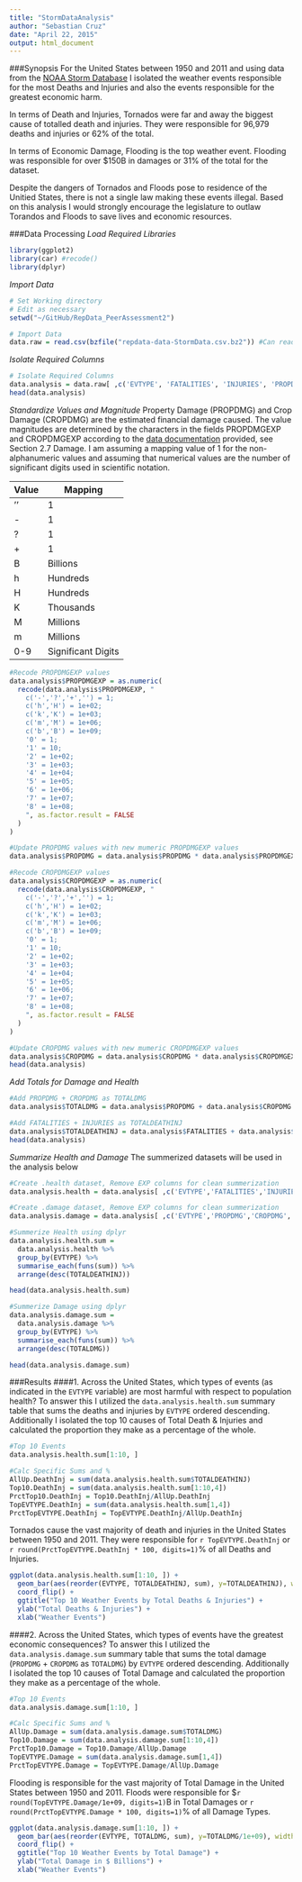 ```yaml
---
title: "StormDataAnalysis"
author: "Sebastian Cruz"
date: "April 22, 2015"
output: html_document
---
```


###Synopsis
For the United States between 1950 and 2011 and using data from the [NOAA Storm Database](https://d396qusza40orc.cloudfront.net/repdata%2Fdata%2FStormData.csv.bz2) I isolated the weather events responsible for the most Deaths and Injuries and also the events responsible for the greatest economic harm.

In terms of Death and Injuries, Tornados were far and away the biggest cause of totalled death and injuries. They were responsible for 96,979 deaths and injuries or 62% of the total.

In terms of Economic Damage, Flooding is the top weather event.  Flooding was responsible for over $150B in damages or 31% of the total for the dataset.

Despite the dangers of Tornados and Floods pose to residence of the Unitied States, there is not a single law making these events illegal. Based on this analysis I would strongly encourage the legislature to outlaw Torandos and Floods to save lives and economic resources.

###Data Processing
*Load Required Libraries*
```r
library(ggplot2)
library(car) #recode()
library(dplyr)
```

*Import Data*
```r
# Set Working directory
# Edit as necessary
setwd("~/GitHub/RepData_PeerAssessment2")

# Import Data
data.raw = read.csv(bzfile("repdata-data-StormData.csv.bz2")) #Can read .bz2 files directly with bzfile()
```

*Isolate Required Columns*
```r
# Isolate Required Columns
data.analysis = data.raw[ ,c('EVTYPE', 'FATALITIES', 'INJURIES', 'PROPDMG', 'CROPDMG', 'PROPDMGEXP', 'CROPDMGEXP')]
head(data.analysis)
```

*Standardize Values and Magnitude*
Property Damage (PROPDMG) and Crop Damage (CROPDMG) are the estimated financial damage caused.  The value magnitudes are determined by the characters in the fields PROPDMGEXP and CROPDMGEXP according to the [data documentation](https://d396qusza40orc.cloudfront.net/repdata%2Fpeer2_doc%2Fpd01016005curr.pdf) provided, see Section 2.7 Damage. I am assuming a mapping value of 1 for the non-alphanumeric values and assuming that numerical values are the number of significant digits used in scientific notation.

Value | Mapping
----- | -------
'' | 1
- | 1
? | 1
+ | 1
B | Billions
h | Hundreds
H | Hundreds
K | Thousands
M | Millions
m | Millions
0-9 | Significant Digits

```r
#Recode PROPDMGEXP values
data.analysis$PROPDMGEXP = as.numeric(
  recode(data.analysis$PROPDMGEXP, "
    c('-','?','+','') = 1;
    c('h','H') = 1e+02;
    c('k','K') = 1e+03;
    c('m','M') = 1e+06;
    c('b','B') = 1e+09;
    '0' = 1; 
    '1' = 10;
    '2' = 1e+02; 
    '3' = 1e+03; 
    '4' = 1e+04; 
    '5' = 1e+05;
    '6' = 1e+06; 
    '7' = 1e+07; 
    '8' = 1e+08;
    ", as.factor.result = FALSE
  )
)

#Update PROPDMG values with new mumeric PROPDMGEXP values
data.analysis$PROPDMG = data.analysis$PROPDMG * data.analysis$PROPDMGEXP

#Recode CROPDMGEXP values
data.analysis$CROPDMGEXP = as.numeric(
  recode(data.analysis$CROPDMGEXP, "
    c('-','?','+','') = 1;
    c('h','H') = 1e+02;
    c('k','K') = 1e+03;
    c('m','M') = 1e+06;
    c('b','B') = 1e+09;
    '0' = 1; 
    '1' = 10;
    '2' = 1e+02; 
    '3' = 1e+03; 
    '4' = 1e+04; 
    '5' = 1e+05;
    '6' = 1e+06; 
    '7' = 1e+07; 
    '8' = 1e+08;
    ", as.factor.result = FALSE
  )
)

#Update CROPDMG values with new mumeric CROPDMGEXP values
data.analysis$CROPDMG = data.analysis$CROPDMG * data.analysis$CROPDMGEXP
head(data.analysis)
```

*Add Totals for Damage and Health*
```r
#Add PROPDMG + CROPDMG as TOTALDMG
data.analysis$TOTALDMG = data.analysis$PROPDMG + data.analysis$CROPDMG

#Add FATALITIES + INJURIES as TOTALDEATHINJ
data.analysis$TOTALDEATHINJ = data.analysis$FATALITIES + data.analysis$INJURIES
head(data.analysis)
```

*Summarize Health and Damage*
The summerized datasets will be used in the analysis below
```r
#Create .health dataset, Remove EXP columns for clean summerization
data.analysis.health = data.analysis[ ,c('EVTYPE','FATALITIES','INJURIES','TOTALDEATHINJ')]

#Create .damage dataset, Remove EXP columns for clean summerization
data.analysis.damage = data.analysis[ ,c('EVTYPE','PROPDMG','CROPDMG','TOTALDMG')]

#Summerize Health using dplyr
data.analysis.health.sum = 
  data.analysis.health %>%
  group_by(EVTYPE) %>%
  summarise_each(funs(sum)) %>%
  arrange(desc(TOTALDEATHINJ))

head(data.analysis.health.sum)

#Summerize Damage using dplyr
data.analysis.damage.sum = 
  data.analysis.damage %>%
  group_by(EVTYPE) %>%
  summarise_each(funs(sum)) %>%
  arrange(desc(TOTALDMG))

head(data.analysis.damage.sum)
```


###Results 
####1. Across the United States, which types of events (as indicated in the `EVTYPE` variable) are most harmful with respect to population health?
To answer this I utilized the `data.analysis.health.sum` summary table that sums the deaths and injuries by `EVTYPE` ordered descending. Additionally I isolated the top 10 causes of Total Death & Injuries and calculated the proportion they make as a percentage of the whole.  

```r
#Top 10 Events
data.analysis.health.sum[1:10, ]

#Calc Specific Sums and %
AllUp.DeathInj = sum(data.analysis.health.sum$TOTALDEATHINJ)
Top10.DeathInj = sum(data.analysis.health.sum[1:10,4])
PrctTop10.DeathInj = Top10.DeathInj/AllUp.DeathInj
TopEVTYPE.DeathInj = sum(data.analysis.health.sum[1,4])
PrctTopEVTYPE.DeathInj = TopEVTYPE.DeathInj/AllUp.DeathInj
```

Tornados cause the vast majority of death and injuries in the United States between 1950 and 2011. They were responsible for `r TopEVTYPE.DeathInj` or `r round(PrctTopEVTYPE.DeathInj * 100, digits=1)`% of all Deaths and Injuries.

```r
ggplot(data.analysis.health.sum[1:10, ]) +
  geom_bar(aes(reorder(EVTYPE, TOTALDEATHINJ, sum), y=TOTALDEATHINJ), width=0.5, stat="identity") +
  coord_flip() +
  ggtitle("Top 10 Weather Events by Total Deaths & Injuries") +
  ylab("Total Deaths & Injuries") +
  xlab("Weather Events")
```

####2. Across the United States, which types of events have the greatest economic consequences?
To answer this I utilized the `data.analysis.damage.sum` summary table that sums the total damage (`PROPDMG` + `CROPDMG` as `TOTALDMG`) by `EVTYPE` ordered descending.  Additionally I isolated the top 10 causes of Total Damage and calculated the proportion they make as a percentage of the whole.

```r
#Top 10 Events
data.analysis.damage.sum[1:10, ]

#Calc Specific Sums and %
AllUp.Damage = sum(data.analysis.damage.sum$TOTALDMG)
Top10.Damage = sum(data.analysis.damage.sum[1:10,4])
PrctTop10.Damage = Top10.Damage/AllUp.Damage
TopEVTYPE.Damage = sum(data.analysis.damage.sum[1,4])
PrctTopEVTYPE.Damage = TopEVTYPE.Damage/AllUp.Damage
```

Flooding is responsible for the vast majority of Total Damage in the United States between 1950 and 2011.  Floods were responsible for $`r round(TopEVTYPE.Damage/1e+09, digits=1)`B in Total Damages or `r round(PrctTopEVTYPE.Damage * 100, digits=1)`% of all Damage Types.

```r
ggplot(data.analysis.damage.sum[1:10, ]) +
  geom_bar(aes(reorder(EVTYPE, TOTALDMG, sum), y=TOTALDMG/1e+09), width=0.5, stat="identity") +
  coord_flip() +
  ggtitle("Top 10 Weather Events by Total Damage") +
  ylab("Total Damage in $ Billions") +
  xlab("Weather Events")
```


